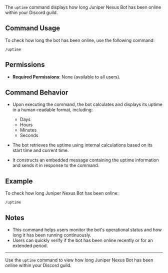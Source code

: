 The `uptime` command displays how long Juniper Nexus Bot has been online within your Discord guild.

## Command Usage

To check how long the bot has been online, use the following command:

```
/uptime
```

## Permissions

-   **Required Permissions**: None (available to all users).

## Command Behavior

-   Upon executing the command, the bot calculates and displays its uptime in a human-readable format, including:

    -   Days
    -   Hours
    -   Minutes
    -   Seconds

-   The bot retrieves the uptime using internal calculations based on its start time and current time.
-   It constructs an embedded message containing the uptime information and sends it in response to the command.

## Example

To check how long Juniper Nexus Bot has been online:

```
/uptime
```

## Notes

-   This command helps users monitor the bot's operational status and how long it has been running continuously.
-   Users can quickly verify if the bot has been online recently or for an extended period.

---

Use the `uptime` command to view how long Juniper Nexus Bot has been online within your Discord guild.
